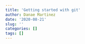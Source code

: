 ```yaml
---
title: 'Getting started with git'
author: Danae Martinez
date: '2020-08-21'
slug: ''
categories: []
tags: []
---
```

